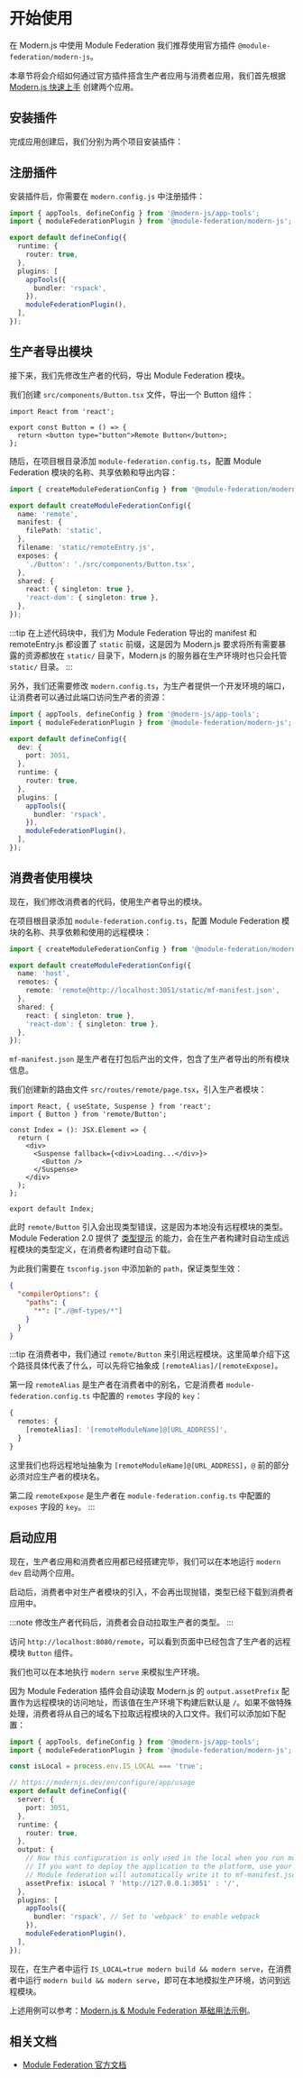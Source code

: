 # 开始使用

在 Modern.js 中使用 Module Federation 我们推荐使用官方插件 `@module-federation/modern-js`。

本章节将会介绍如何通过官方插件搭含生产者应用与消费者应用，我们首先根据 [Modern.js 快速上手](/guides/get-started/quick-start) 创建两个应用。

## 安装插件

完成应用创建后，我们分别为两个项目安装插件：


<PackageManagerTabs command="add @module-federation/modern-js" />

## 注册插件

安装插件后，你需要在 `modern.config.js` 中注册插件：

```ts
import { appTools, defineConfig } from '@modern-js/app-tools';
import { moduleFederationPlugin } from '@module-federation/modern-js';

export default defineConfig({
  runtime: {
    router: true,
  },
  plugins: [
    appTools({
      bundler: 'rspack',
    }),
    moduleFederationPlugin(),
  ],
});

```

## 生产者导出模块

接下来，我们先修改生产者的代码，导出 Module Federation 模块。

我们创建 `src/components/Button.tsx` 文件，导出一个 Button 组件：

```tsx title="src/components/Button.tsx"
import React from 'react';

export const Button = () => {
  return <button type="button">Remote Button</button>;
};
```

随后，在项目根目录添加 `module-federation.config.ts`，配置 Module Federation 模块的名称、共享依赖和导出内容：

```ts title="module-federation.config.ts"
import { createModuleFederationConfig } from '@module-federation/modern-js';

export default createModuleFederationConfig({
  name: 'remote',
  manifest: {
    filePath: 'static',
  },
  filename: 'static/remoteEntry.js',
  exposes: {
    './Button': './src/components/Button.tsx',
  },
  shared: {
    react: { singleton: true },
    'react-dom': { singleton: true },
  },
});
```

:::tip
在上述代码块中，我们为 Module Federation 导出的 manifest 和 remoteEntry.js 都设置了 `static` 前缀，这是因为 Modern.js 要求将所有需要暴露的资源都放在 `static/` 目录下，Modern.js 的服务器在生产环境时也只会托管 `static/` 目录。
:::

另外，我们还需要修改 `modern.config.ts`，为生产者提供一个开发环境的端口，让消费者可以通过此端口访问生产者的资源：

```ts title="modern.config.ts"
import { appTools, defineConfig } from '@modern-js/app-tools';
import { moduleFederationPlugin } from '@module-federation/modern-js';

export default defineConfig({
  dev: {
    port: 3051,
  },
  runtime: {
    router: true,
  },
  plugins: [
    appTools({
      bundler: 'rspack',
    }),
    moduleFederationPlugin(),
  ],
});
```

## 消费者使用模块

现在，我们修改消费者的代码，使用生产者导出的模块。

在项目根目录添加 `module-federation.config.ts`，配置 Module Federation 模块的名称、共享依赖和使用的远程模块：

```ts title="module-federation.config.ts"
import { createModuleFederationConfig } from '@module-federation/modern-js';

export default createModuleFederationConfig({
  name: 'host',
  remotes: {
    remote: 'remote@http://localhost:3051/static/mf-manifest.json',
  },
  shared: {
    react: { singleton: true },
    'react-dom': { singleton: true },
  },
});
```

`mf-manifest.json` 是生产者在打包后产出的文件，包含了生产者导出的所有模块信息。

我们创建新的路由文件 `src/routes/remote/page.tsx`，引入生产者模块：

```tsx title="src/routes/remote/page.tsx"
import React, { useState, Suspense } from 'react';
import { Button } from 'remote/Button';

const Index = (): JSX.Element => {
  return (
    <div>
      <Suspense fallback={<div>Loading...</div>}>
        <Button />
      </Suspense>
    </div>
  );
};

export default Index;
```

此时 `remote/Button` 引入会出现类型错误，这是因为本地没有远程模块的类型。Module Federation 2.0 提供了 [类型提示](https://module-federation.io/zh/guide/basic/type-prompt.html) 的能力，会在生产者构建时自动生成远程模块的类型定义，在消费者构建时自动下载。

为此我们需要在 `tsconfig.json` 中添加新的 `path`，保证类型生效：

```json title="tsconfig.json"
{
  "compilerOptions": {
    "paths": {
      "*": ["./@mf-types/*"]
    }
  }
}
```

:::tip
在消费者中，我们通过 `remote/Button` 来引用远程模块。这里简单介绍下这个路径具体代表了什么，可以先将它抽象成 `[remoteAlias]/[remoteExpose]`。

第一段 `remoteAlias` 是生产者在消费者中的别名，它是消费者 `module-federation.config.ts` 中配置的 `remotes` 字段的 `key`：

```ts
{
  remotes: {
    [remoteAlias]: '[remoteModuleName]@[URL_ADDRESS]',
  }
}
```

这里我们也将远程地址抽象为 `[remoteModuleName]@[URL_ADDRESS]`，`@` 前的部分必须对应生产者的模块名。

第二段 `remoteExpose` 是生产者在 `module-federation.config.ts` 中配置的 `exposes` 字段的 `key`。
:::

## 启动应用

现在，生产者应用和消费者应用都已经搭建完毕，我们可以在本地运行 `modern dev` 启动两个应用。

启动后，消费者中对生产者模块的引入，不会再出现抛错，类型已经下载到消费者应用中。

:::note
修改生产者代码后，消费者会自动拉取生产者的类型。
:::

访问 `http://localhost:8080/remote`，可以看到页面中已经包含了生产者的远程模块 `Button` 组件。

我们也可以在本地执行 `modern serve` 来模拟生产环境。

因为 Module Federation 插件会自动读取 Modern.js 的 `output.assetPrefix` 配置作为远程模块的访问地址，而该值在生产环境下构建后默认是 `/`。如果不做特殊处理，消费者将从自己的域名下拉取远程模块的入口文件。我们可以添加如下配置：

```ts
import { appTools, defineConfig } from '@modern-js/app-tools';
import { moduleFederationPlugin } from '@module-federation/modern-js';

const isLocal = process.env.IS_LOCAL === 'true';

// https://modernjs.dev/en/configure/app/usage
export default defineConfig({
  server: {
    port: 3051,
  },
  runtime: {
    router: true,
  },
  output: {
    // Now this configuration is only used in the local when you run modern serve command.
    // If you want to deploy the application to the platform, use your own domain name.
    // Module federation will automatically write it to mf-manifest.json, which influences consumer to fetch remoteEntry.js.
    assetPrefix: isLocal ? 'http://127.0.0.1:3051' : '/',
  },
  plugins: [
    appTools({
      bundler: 'rspack', // Set to 'webpack' to enable webpack
    }),
    moduleFederationPlugin(),
  ],
});
```

现在，在生产者中运行 `IS_LOCAL=true modern build && modern serve`，在消费者中运行 `modern build && modern serve`，即可在本地模拟生产环境，访问到远程模块。

上述用例可以参考：[Modern.js & Module Federation 基础用法示例](https://github.com/web-infra-dev/modern-js-examples/tree/main/examples/module-federation/base)。

## 相关文档

- [Module Federation 官方文档](https://module-federation.io/zh/guide/framework/modernjs.html)
